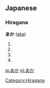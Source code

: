 ==Japanese==     
===Hiragana===  
'''あか''' ([[aka]])                        
# {{japdef|赤|[[red]]}}
# {{japdef|垢|[[dirt]], [[grime]]}}
# {{japdef|淦|[[bilge]]}}
# {{japdef|閼伽|[[water]] (old Japanese or used in Buddhism)}}

[[Category:Hiragana]]

[[ja:あか]]
[[pl:あか]]